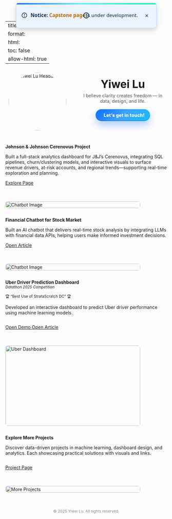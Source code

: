 
---
title: ""
format:
  html: 
    toc: false
    allow-html: true
---

<!-- ===== Announcement (overlay on navbar center) ===== -->
<div id="announce" class="announce-on-nav" role="dialog" aria-label="Site announcement" hidden>
  <svg class="icon" viewBox="0 0 24 24" aria-hidden="true">
    <circle cx="12" cy="12" r="9" fill="none" stroke="currentColor" stroke-width="2"/>
    <line x1="12" y1="8"  x2="12" y2="12" stroke="currentColor" stroke-width="2" stroke-linecap="round"/>
    <circle cx="12" cy="16" r="1.5" fill="currentColor"/>
  </svg>
  
  <strong>Notice:</strong> <a href="/projects/Capstone.html" target="_self">Capstone page</a> is under development.

  <button class="ann-close" type="button" aria-label="Dismiss">×</button>
</div>

<!-- Minimized (reopen) icon only -->
<div id="ann-toggle" class="announce-on-nav minimized noframe" role="button"
     aria-label="Open announcement" title="Open announcement" hidden>
  <svg class="icon" viewBox="0 0 24 24" aria-hidden="true">
    <circle cx="12" cy="12" r="9" fill="none" stroke="currentColor" stroke-width="2"/>
    <line x1="12" y1="7" x2="12" y2="13" stroke="currentColor" stroke-width="2" stroke-linecap="round"/>
    <circle cx="12" cy="17" r="1.6" fill="currentColor"/>
  </svg>
</div>

<style>
  .announce-on-nav{
    position: fixed;
    left: 50%;
    top: var(--ann-center-y, 48px);
    transform: translate(-50%, -50%);
    z-index: 9999;

    display: inline-flex; align-items: center; justify-content: center; gap: .6em;
    color: #07315c;
    font: 500 0.95rem/1.3 system-ui, -apple-system, Segoe UI, Roboto, Arial, sans-serif;
    min-height: 44px; padding: .6em 1em;
    border: 1px solid #bfd9ff; border-radius: .5em;
    box-shadow: 0 6px 18px rgba(0,0,0,.18);
    white-space: nowrap; pointer-events: auto;

    background:
      linear-gradient(90deg,#0061ff 0%,#60efff 45%,#00f5a0 100%) top/100% 4px no-repeat,
      #eaf3ff;
  }
  .announce-on-nav a{ color:#c46800; font-weight:600; text-decoration:none; }
  .announce-on-nav a:hover{ text-decoration:underline; }
  .announce-on-nav .ann-close{
    margin-left:.25em; inline-size:28px; block-size:28px;
    border:0; border-radius:50%; background:transparent; color:inherit;
    font-size:1.2rem; line-height:1; cursor:pointer;
  }
  .announce-on-nav .ann-close:hover{ background:rgba(0,0,0,.08); }
  .announce-on-nav .icon{ width:20px; height:20px; flex:0 0 20px; }

  .announce-on-nav.minimized.noframe{
    background: transparent;
    border: 0;
    box-shadow: none;
    padding: 0;
    inline-size: 36px; block-size: 36px;
    border-radius: 50%;
    display: inline-flex;
    align-items: center;
    justify-content: center;
    cursor: pointer;
  }
  .announce-on-nav.minimized.noframe .icon{
    width: 22px; height: 22px;
  }
  @media (prefers-reduced-motion: no-preference){
    .announce-on-nav.minimized.noframe .icon{
      transition: transform .12s ease, opacity .12s ease;
    }
  }
  .announce-on-nav.minimized.noframe:hover .icon{
    transform: scale(1.06); opacity: .95;
  }

  /* 深色模式 */
  @media (prefers-color-scheme: dark){
    .announce-on-nav{
      border-color:#294b73;
      background:
        linear-gradient(90deg,#3aa0ff 0%,#60efff 45%,#00f5a0 100%) top/100% 4px no-repeat,
        #0e2742;
      color:#e6f0ff;
    }
    .announce-on-nav a{ color:#ffb662; }
    .announce-on-nav .ann-close:hover{ background:rgba(255,255,255,.10); }
    .announce-on-nav.minimized.noframe{ background: transparent; }
  }

/* 收起时 pill 吸附在 Yiwei Lu 右侧 */
#name-anchor > #ann-toggle.announce-on-nav.minimized.noframe {
  position: absolute;
  left: calc(100% + 0.5em);
  top: 0.15em;
  transform: none;
}
</style>

<script>
(() => {
  const VERSION = '2025-08-28-overlay-v1-svg-bgstrip';
  const KEY = 'announce:dismissed';
  const bar  = document.getElementById('announce');
  const pill = document.getElementById('ann-toggle');

  if (pill) pill.style.visibility = 'hidden';
  // ✅ 提前挂载到 name-anchor
  function mountPill() {
    const anchor = document.getElementById('name-anchor');
    if (!anchor || !pill) return false;
    if (pill.parentElement !== anchor) anchor.appendChild(pill);

    anchor.style.position = anchor.style.position || 'relative';
    return true;
  }

  if (!mountPill()) {
    const obs = new MutationObserver(() => {
      if (mountPill()) obs.disconnect();
    });
    obs.observe(document.documentElement, { childList: true, subtree: true });
    window.addEventListener('load', mountPill);
  }


  function navEl(){
    return document.getElementById('quarto-header')
        || document.querySelector('header.navbar')
        || document.querySelector('.navbar.navbar-expand')
        || document.querySelector('header.site-header');
  }
  function positionOverNavbar(){
    const nav = navEl();
    const rect = nav ? nav.getBoundingClientRect() : { top: 0, height: 96 };
    const y = rect.top + rect.height / 2;
    document.documentElement.style.setProperty('--ann-center-y', `${y}px`);
  }

  try {
    const dismissed = localStorage.getItem(KEY);
    if (dismissed !== VERSION){
      bar.hidden = false; pill.hidden = true;
      document.documentElement.classList.add('ann-open');
    }
    else {
      bar.hidden = true; pill.hidden = false;
      document.documentElement.classList.remove('ann-open');
    }
  } catch { bar.hidden = false; }

  bar.querySelector('.ann-close').addEventListener('click', () => {
    bar.hidden = true; pill.hidden = false;
    document.documentElement.classList.remove('ann-open');
    try{ localStorage.setItem(KEY, VERSION);}catch{}
    positionOverNavbar();
  });
  pill.addEventListener('click', () => {
    bar.hidden = false; pill.hidden = true;
    document.documentElement.classList.add('ann-open');
    try{ localStorage.removeItem(KEY);}catch{}
    positionOverNavbar();
  });

  const nav = navEl();
  if (nav && 'ResizeObserver' in window) new ResizeObserver(positionOverNavbar).observe(nav);
  window.addEventListener('scroll', positionOverNavbar, { passive:true });
  window.addEventListener('resize', positionOverNavbar);
  window.addEventListener('load', positionOverNavbar);
  positionOverNavbar();

  requestAnimationFrame(() => {
    if (pill) pill.style.visibility = '';  
  });
})();

</script>


```{=html}
<!-- Profile Section -->
<div style="display:flex; flex-wrap:wrap; align-items:center; gap:2em; max-width:900px; margin:2em auto;">
  <!-- Avatar -->
  <div class="avatar-wrapper" style="flex:0 0 200px; text-align:center;">
    <a href="about.html" title="About Me">
      <img src="images/Headshot.jpg" alt="Yiwei Lu Headshot" class="avatar" style="border-radius:50%; width:180px; height:auto;">
    </a>
  </div>

  <!-- Right Side: Name + Motto + Buttons -->
  <div style="flex:1; text-align:center;">
    <div id="name-anchor" style="position:relative; display:inline-block;">
      <span class="name" data-text="Yiwei Lu" style="font-size:2.4em; font-weight:700;">Yiwei Lu</span>
    </div><br>
    <span class="motto" style="display:block; margin:0.5em 0 1.2em; color:#555;">
      I believe clarity creates freedom — in data, design, and life.
    </span>

    <!-- ===== Get in touch (NEW CTA) ===== -->
    <!-- ① 按钮特效：CSS（不动其它样式） -->
    <style>
      .cta-contact{
        display:inline-flex; align-items:center; gap:.6em;
        padding:.7em 1.25em; border-radius:999px;
        background:linear-gradient(135deg,#0d6efd 0%,#3ea1ff 50%,#17c0ff 100%);
        color:#fff; font-weight:800; letter-spacing:.2px; text-decoration:none;
        box-shadow:0 12px 26px rgba(13,110,253,.35), inset 0 -2px 0 rgba(0,0,0,.15);
        position:relative; overflow:hidden;
        transition:transform .16s ease, box-shadow .16s ease, filter .16s ease;
      }
      .cta-contact:hover{
        transform:translateY(-3px);
        box-shadow:0 18px 36px rgba(13,110,253,.45), 0 0 0 4px rgba(13,110,253,.12);
      }
      .cta-contact:active{ transform:translateY(0) scale(.98); }
      .cta-contact:focus-visible{
        outline:none;
        box-shadow:0 0 0 4px rgba(13,110,253,.35), 0 12px 26px rgba(13,110,253,.35);
      }
      .cta-contact i{ font-size:1.05rem; line-height:1; transition:transform .16s ease; }
      .cta-contact:hover i{ transform:translateX(2px); }

      /* 光带掠过 */
      .cta-contact .sheen{
        position:absolute; inset:0 auto 0 -150%;
        width:50%; transform:skewX(-20deg);
        background:linear-gradient(90deg,transparent 0,rgba(255,255,255,.25) 50%,transparent 100%);
        pointer-events:none;
      }
      .cta-contact:hover .sheen{ animation:sheen .9s ease; }
      @keyframes sheen{ to{ left:150%; } }

      /* 点击涟漪 */
      .cta-contact .ripple{
        position:absolute; border-radius:999px; pointer-events:none;
        transform:translate(-50%,-50%); width:0; height:0; opacity:.5;
        background:rgba(255,255,255,.35); animation:ripple .45s ease-out forwards;
      }
      @keyframes ripple{ to{ width:240px; height:240px; opacity:0; } }

      /* 容器仅用于居中，不遮挡版权文字 */
      .cta-wrap{ display:flex; justify-content:center; margin:1.2em 0 1em; width:100%; }
    </style>

    <!-- ② 居中弹窗 + 防止原页跳走：JS -->
    <script>
      function openContactWin(e, a){
        e.preventDefault(); // 拦截默认跳转

        // 小屏直接当前页打开
        if (window.matchMedia && window.matchMedia('(max-width:640px)').matches){
          window.location.href = a.href;
          return false;
        }

        // 居中弹窗（多显示器/缩放友好）
        const w = 780, h = 760;
        const sx = (window.screenX ?? window.screenLeft ?? 0);
        const sy = (window.screenY ?? window.screenTop ?? 0);
        const ow = (window.outerWidth  ?? window.innerWidth);
        const oh = (window.outerHeight ?? window.innerHeight);
        const left = Math.max(0, Math.round(sx + (ow - w)/2));
        const top  = Math.max(0, Math.round(sy + (oh - h)/2));
        const opts = `popup=1,width=${w},height=${h},left=${left},top=${top},resizable=yes,scrollbars=yes`;

        const win = window.open(a.href, 'contactWin', opts);
        if (win){
          try { win.focus(); } catch {}

          // 点击位置涟漪
          const rect = a.getBoundingClientRect();
          const r = document.createElement('span');
          r.className = 'ripple';
          r.style.left = (e.clientX - rect.left) + 'px';
          r.style.top  = (e.clientY - rect.top ) + 'px';
          a.appendChild(r);
          setTimeout(()=>r.remove(), 500);
        } else {
          // 被拦截则降级为同页跳转
          window.location.href = a.href;
        }
        return false;
      }
    </script>

    <!-- ③ 居中按钮（只改按钮这块） -->
    <div class="cta-wrap">
      <a href="/contact.html"
         class="cta-contact"
         aria-label="Open contact form"
         onclick="return openContactWin(event, this);">
        <i class="bi bi-chat-dots"></i>
        <span>Let’s get in touch!</span>
        <span class="sheen" aria-hidden="true"></span>
      </a>
    </div>
    <!-- ===== /Get in touch (NEW CTA) ===== -->

  </div>
</div>
```

::: { .project-card style="display: flex; flex-wrap: wrap; gap: 1.5em; align-items: flex-start;" markdown="1" }

<!-- Left Text -->
<div style="flex: 1;" markdown="1">
**Johnson & Johnson Cerenovus Project**

Built a full-stack analytics dashboard for J&J’s Cerenovus, integrating SQL pipelines, churn/clustering models, and interactive visuals to surface revenue drivers, at-risk accounts, and regional trends—supporting real-time exploration and planning.

<div style="margin-top: 1em;">
  [<i class="bi bi-journal-text"></i> Explore Page](/projects/Capstone.html){.btn target="_self"}
</div>
</div>

<!-- Right Pic -->
<div style="flex: 0 0 420px;">
  <img src="images/JJ-cover.png"
       alt="Chatbot Image"
       style="width: 100%; height: auto; border-radius: 0.5em;" />
</div>

:::

::: { .project-card style="display: flex; flex-wrap: wrap; gap: 1.5em; align-items: flex-start;" markdown="1" }

<!-- Left Text -->
<div style="flex: 1;" markdown="1">
**Financial Chatbot for Stock Market**

Built an AI chatbot that delivers real-time stock analysis by integrating LLMs with financial data APIs, helping users make informed investment decisions.

<div style="margin-top: 1em;">
  [<i class="bi bi-journal-text"></i> Open Article](https://medium.com/@dylankl_74733/revolutionizing-stock-market-insights-the-financial-chatbot-that-empowers-investors-d1d8197e6c13){.btn target="_blank"}
</div>
</div>

<!-- Right Pic -->
<div style="flex: 0 0 420px;">
  <img src="images/financial-chatbot1.gif"
       alt="Chatbot Image"
       style="width: 100%; height: auto; border-radius: 0.5em;" />
</div>

:::

::: {.project-card}
<div style="display: flex; flex-wrap: wrap; gap: 1.5em; align-items: flex-start;" markdown="1">

<!-- Left Contents -->
<div style="flex: 1;" markdown="1">
**Uber Driver Prediction Dashboard**  
<small><em>Datathon 2025 Competition</em></small>  

<small>🏆 “Best Use of StrataScratch DC” 🏆</small>


Developed an interactive dashboard to predict Uber driver performance using machine learning models.  

<div style="margin-top: 1em; display: flex; gap: 0.8em;">
  <a href="https://syntax3rr0r1.netlify.app/" class="btn" target="_blank">
    <i class="bi bi-play-circle"></i> Open Demo
  </a>
  <a href="https://devpost.com/software/uber-driver-conversion-analysis" class="btn" target="_blank">
    <i class="bi bi-journal-text"></i> Open Article
  </a>
</div>
</div>

<!-- Right Pic -->
<div style="flex: 0 0 420px;">
  <img src="images/datathon.jpg"
       alt="Uber Dashboard"
       style="width: 100%; height: 250px; border-radius: 0.5em;" />
</div>

</div>
::: 

::: {.project-card}
<div style="display: flex; flex-wrap: wrap; gap: 1.5em; align-items: flex-start;" markdown="1">

<!-- Left Contents -->
<div style="flex: 1;" markdown="1">
**Explore More Projects**  

Discover data-driven projects in machine learning, dashboard design, and analytics. Each showcasing practical solutions with visuals and links.

<div style="margin-top: 1em; display: flex; gap: 0.8em;">
  <a href="/projects/project.html" class="btn" target="_self">
  <i class="bi bi-folder2-open"></i> Project Page
</a>
</div>
</div>

<!-- Right Pic -->
<div style="flex: 0 0 420px;">
  <img src="images/project.jpg"
       alt="More Projects"
       style="width: 100%; height: auto; border-radius: 0.5em;" />
</div>

</div>
:::


<p style="text-align: center; color: #888; font-size: 0.85em; margin-top: 3em;">
  © 2025 Yiwei Lu. All rights reserved.
</p>
